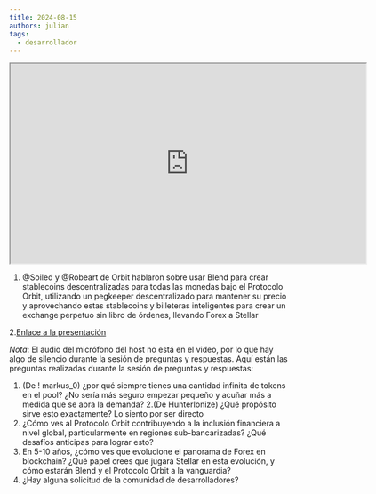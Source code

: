 ```yaml
---
title: 2024-08-15
authors: julian
tags:
  - desarrollador
---
```


<iframe
  src="https://drive.google.com/file/d/1V5Arzh7LgWMj2E7FjZyGTFUl0vV31xll/preview"
  width="640"
  height="360"
  allow="autoplay"
></iframe>

1. @Soiled y @Robeart de Orbit hablaron sobre usar Blend para crear stablecoins descentralizadas para todas las monedas bajo el Protocolo Orbit, utilizando un pegkeeper descentralizado para mantener su precio y aprovechando estas stablecoins y billeteras inteligentes para crear un exchange perpetuo sin libro de órdenes, llevando Forex a Stellar

2.[Enlace a la presentación](https://docs.google.com/presentation/d/1mDOrBLfe8-Bq6VCy7r5bb4w_uZjq-EOorbV3ZwYfs1k/edit?usp=sharing)

_Nota_: El audio del micrófono del host no está en el video, por lo que hay algo de silencio durante la sesión de preguntas y respuestas. Aquí están las preguntas realizadas durante la sesión de preguntas y respuestas:

1. (De ! markus_0) ¿por qué siempre tienes una cantidad infinita de tokens en el pool? ¿No sería más seguro empezar pequeño y acuñar más a medida que se abra la demanda? 2.(De HunterIonize) ¿Qué propósito sirve esto exactamente? Lo siento por ser directo
2. ¿Cómo ves al Protocolo Orbit contribuyendo a la inclusión financiera a nivel global, particularmente en regiones sub-bancarizadas? ¿Qué desafíos anticipas para lograr esto?
3. En 5-10 años, ¿cómo ves que evolucione el panorama de Forex en blockchain? ¿Qué papel crees que jugará Stellar en esta evolución, y cómo estarán Blend y el Protocolo Orbit a la vanguardia?
4. ¿Hay alguna solicitud de la comunidad de desarrolladores?
